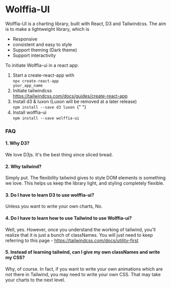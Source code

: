 
<Meta title="Wolffia-UI/Introduction" />

# Wolffia-UI

Wolffia-UI is a charting library, built with React, D3 and Tailwindcss. The aim is to make a lightweight library, which is

- Responsive
- consistent and easy to style
- Support theming (Dark theme)
- Support interactivity

To initiate Wolffia-ui in a react app:

1. Start a create-react-app with <br/>
   <code>npx create-react-app your_app_name</code>
2. Initiate tailwindcss <br/> https://tailwindcss.com/docs/guides/create-react-app
3. Install d3 & luxon (Luxon will be removed at a later release) <br/>
   <code>npm install --save d3 luxon </code>{" "}
4. Install wolffia-ui <br/>
   <code>npm install --save wolffia-ui </code>

### FAQ

#### 1. Why D3?

We love D3js. It's the best thing since sliced bread.

#### 2. Why tailwind?

Simply put. The flexibility tailwind gives to style DOM elements is something we love. This helps us keep the library light, and styling completely flexible.

#### 3. Do I have to learn D3 to use wolffia-ui?

Unless you want to write your own charts, No.

#### 4. Do I have to learn how to use Tailwind to use Wolffia-ui?

Well, yes. However, once you understand the working of tailwind, you'll realize that it is just a bunch of classNames. You will just need to keep referring to this page - https://tailwindcss.com/docs/utility-first

#### 5. Instead of learning tailwind, can I give my own classNames and write my CSS?

Why, of course. In fact, if you want to write your own animations which are not there in Tailwind, you may need to write your own CSS. That may take your charts to the next level.
